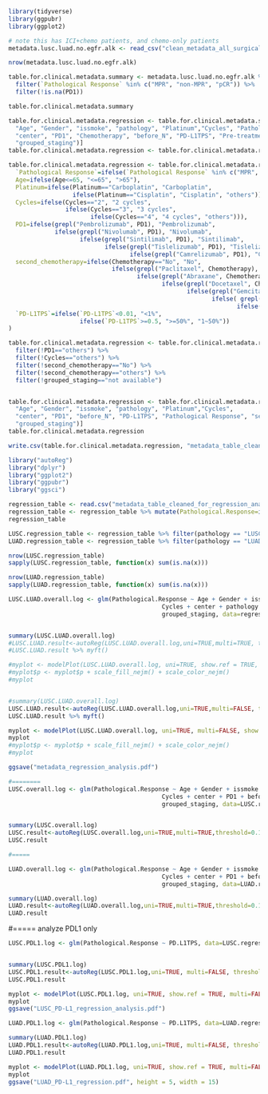 ```r
library(tidyverse)
library(ggpubr)
library(ggplot2)

# note this has ICI+chemo patients, and chemo-only patients
metadata.lusc.luad.no.egfr.alk <- read_csv("clean_metadata_all_surgical_sample_lusc_luad_only_excluded_egfr_alk.csv")

nrow(metadata.lusc.luad.no.egfr.alk)

table.for.clinical.metadata.summary <- metadata.lusc.luad.no.egfr.alk %>% 
  filter(`Pathological Response` %in% c("MPR", "non-MPR", "pCR")) %>%
  filter(!is.na(PD1))

table.for.clinical.metadata.summary
```

```r
table.for.clinical.metadata.regression <- table.for.clinical.metadata.summary[c(
  "Age", "Gender", "issmoke", "pathology", "Platinum","Cycles", "Pathological Response",
  "center", "PD1", "Chemotherapy", "before_N", "PD-L1TPS", "Pre-treatment Staging",
  "grouped_staging")]
table.for.clinical.metadata.regression <- table.for.clinical.metadata.regression %>% filter(!PD1=="No")

table.for.clinical.metadata.regression <- table.for.clinical.metadata.regression %>% mutate(
  `Pathological Response`=ifelse(`Pathological Response` %in% c("MPR", "pCR"), "MPR", "non-MPR"),
  Age=ifelse(Age<=65, "<=65", ">65"),
  Platinum=ifelse(Platinum=="Carboplatin", "Carboplatin", 
                  ifelse(Platinum=="Cisplatin", "Cisplatin", "others")),
  Cycles=ifelse(Cycles=="2", "2 cycles",
                ifelse(Cycles=="3", "3 cycles",
                       ifelse(Cycles=="4", "4 cycles", "others"))),
  PD1=ifelse(grepl("Pembrolizumab", PD1), "Pembrolizumab", 
             ifelse(grepl("Nivolumab", PD1), "Nivolumab", 
                    ifelse(grepl("Sintilimab", PD1), "Sintilimab", 
                           ifelse(grepl("Tislelizumab", PD1), "Tislelizumab", 
                                  ifelse(grepl("Camrelizumab", PD1), "Camrelizumab", "others"))))),
  second_chemotherapy=ifelse(Chemotherapy=="No", "No", 
                             ifelse(grepl("Paclitaxel", Chemotherapy), "Paclitaxel",
                                    ifelse(grepl("Abraxane", Chemotherapy), "Paclitaxel",
                                           ifelse(grepl("Docetaxel", Chemotherapy), "Paclitaxel",
                                                  ifelse(grepl("Gemcitabine", Chemotherapy), "Gemcitabine",
                                                         ifelse( grepl("Pemetrexed", Chemotherapy), "Pemetrexed",
                                                                ifelse(is.na(Chemotherapy), "others", "others"))))))),
  `PD-L1TPS`=ifelse(`PD-L1TPS`<0.01, "<1%", 
                    ifelse(`PD-L1TPS`>=0.5, ">=50%", "1~50%"))
)

table.for.clinical.metadata.regression <- table.for.clinical.metadata.regression %>% 
  filter(!PD1=="others") %>% 
  filter(!Cycles=="others") %>% 
  filter(!second_chemotherapy=="No") %>%
  filter(!second_chemotherapy=="others") %>%
  filter(!grouped_staging=="not available")


table.for.clinical.metadata.regression <- table.for.clinical.metadata.regression[c(
  "Age", "Gender", "issmoke", "pathology", "Platinum","Cycles",
  "center", "PD1", "before_N", "PD-L1TPS", "Pathological Response", "second_chemotherapy",
  "grouped_staging")]
table.for.clinical.metadata.regression

write.csv(table.for.clinical.metadata.regression, "metadata_table_cleaned_for_regression_analysis.csv")
```

```r
library("autoReg")
library("dplyr")
library("ggplot2")
library("ggpubr")
library("ggsci")

regression_table <- read.csv("metadata_table_cleaned_for_regression_analysis.csv")
regression_table <- regression_table %>% mutate(Pathological.Response=ifelse(Pathological.Response=="MPR", 1, 0))
regression_table
```

```r
LUSC.regression_table <- regression_table %>% filter(pathology == "LUSC")
LUAD.regression_table <- regression_table %>% filter(pathology == "LUAD")

nrow(LUSC.regression_table)
sapply(LUSC.regression_table, function(x) sum(is.na(x)))

nrow(LUAD.regression_table)
sapply(LUAD.regression_table, function(x) sum(is.na(x)))
```


```r
LUSC.LUAD.overall.log <- glm(Pathological.Response ~ Age + Gender + issmoke + Platinum +
                                           Cycles + center + pathology + PD1 + before_N + second_chemotherapy +
                                           grouped_staging, data=regression_table, family=binomial) 


summary(LUSC.LUAD.overall.log)
#LUSC.LUAD.result<-autoReg(LUSC.LUAD.overall.log,uni=TRUE,multi=TRUE, threshold=0.01)
#LUSC.LUAD.result %>% myft()

#myplot <- modelPlot(LUSC.LUAD.overall.log, uni=TRUE, show.ref = TRUE, threshold=0.01,   change.pointsize = T)
#myplot$p <- myplot$p + scale_fill_nejm() + scale_color_nejm()
#myplot


#summary(LUSC.LUAD.overall.log)
LUSC.LUAD.result<-autoReg(LUSC.LUAD.overall.log,uni=TRUE,multi=FALSE, threshold=0.01)
LUSC.LUAD.result %>% myft()

myplot <- modelPlot(LUSC.LUAD.overall.log, uni=TRUE, multi=FALSE, show.ref = TRUE, threshold=0.01,   change.pointsize = T)
myplot
#myplot$p <- myplot$p + scale_fill_nejm() + scale_color_nejm()
#myplot

ggsave("metadata_regression_analysis.pdf")
```


```r
#========
LUSC.overall.log <- glm(Pathological.Response ~ Age + Gender + issmoke + Platinum +
                                           Cycles + center + PD1 + before_N + second_chemotherapy +
                                           grouped_staging, data=LUSC.regression_table, family=binomial) 


summary(LUSC.overall.log)
LUSC.result<-autoReg(LUSC.overall.log,uni=TRUE,multi=TRUE,threshold=0.1)
LUSC.result
```


```r
#=====

LUAD.overall.log <- glm(Pathological.Response ~ Age + Gender + issmoke + Platinum +
                                           Cycles + center + PD1 + before_N + second_chemotherapy +
                                           grouped_staging, data=LUAD.regression_table, family=binomial) 

summary(LUAD.overall.log)
LUAD.result<-autoReg(LUAD.overall.log,uni=TRUE,multi=TRUE,threshold=0.1)
LUAD.result
```

#===== analyze PDL1 only
```r
LUSC.PDL1.log <- glm(Pathological.Response ~ PD.L1TPS, data=LUSC.regression_table, family=binomial) 


summary(LUSC.PDL1.log)
LUSC.PDL1.result<-autoReg(LUSC.PDL1.log,uni=TRUE, multi=FALSE, threshold=1)
LUSC.PDL1.result

myplot <- modelPlot(LUSC.PDL1.log, uni=TRUE, show.ref = TRUE, multi=FALSE, threshold=1,   change.pointsize = T)
myplot
ggsave("LUSC_PD-L1_regression_analysis.pdf")
```


```r
LUAD.PDL1.log <- glm(Pathological.Response ~ PD.L1TPS, data=LUAD.regression_table, family=binomial) 

summary(LUAD.PDL1.log)
LUAD.PDL1.result<-autoReg(LUAD.PDL1.log,uni=TRUE, multi=FALSE, threshold=1)
LUAD.PDL1.result

myplot <- modelPlot(LUAD.PDL1.log, uni=TRUE, show.ref = TRUE, multi=FALSE, threshold=1,   change.pointsize = T)
myplot
ggsave("LUAD_PD-L1_regression.pdf", height = 5, width = 15)
```

